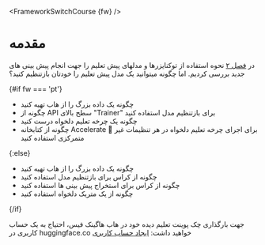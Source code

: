 <FrameworkSwitchCourse {fw} />

# مقدمه

در [فصل ۲](/course/chapter2) نحوه استفاده از توکنایزرها و مدلهای پیش تعلیم را جهت انجام پیش بینی های جدید بررسی کردیم. اما چگونه میتوانید یک مدل پیش تعلیم را خودتان بازتنظیم کنید؟

{#if fw === 'pt'}

* چگونه یک داده بزرگ را از هاب تهیه کنید
* چگونه از API سطح بالای "Trainer" برای بازتنظیم مدل استفاده کنید
* چگونه یک چرخه تعلیم دلخواه درست کنید
* چگونه از کتابخانه Accelerate 🤗 برای اجرای چرخه تعلیم دلخواه در هر تنظیمات غیر متمرکزی استفاده کنید 

{:else}

* چگونه یک داده بزرگ را از هاب تهیه کنید
* چگونه از کراس برای بازتنظیم مدل استفاده کنید
* چگونه از کراس برای استخراج پیش بینی ها استفاده کنید
* چگونه از یک متریک دلخواه استفاده کنید

{/if}

جهت بارگذاری چک پوینت تعلیم دیده خود در هاب هاگینک فیس، احتیاج به یک حساب کاربری در huggingface.co خواهید داشت: [ایجاد حساب کاربری](https://huggingface.co/join)